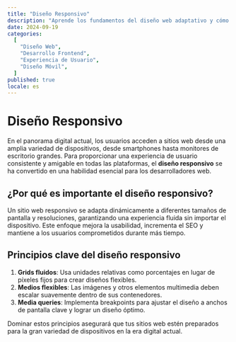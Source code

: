 ```yaml
---
title: "Diseño Responsivo"
description: "Aprende los fundamentos del diseño web adaptativo y cómo crear sitios que se ajusten perfectamente a cualquier pantalla. Desde grids fluidos hasta media queries, descubre las claves para ofrecer una experiencia de usuario consistente en dispositivos móviles, tablets y escritorios."
date: 2024-09-19
categories:
  [
    "Diseño Web",
    "Desarrollo Frontend",
    "Experiencia de Usuario",
    "Diseño Móvil",
  ]
published: true
locale: es
---
```


# Diseño Responsivo

En el panorama digital actual, los usuarios acceden a sitios web desde una amplia variedad de dispositivos, desde smartphones hasta monitores de escritorio grandes. Para proporcionar una experiencia de usuario consistente y amigable en todas las plataformas, el **diseño responsivo** se ha convertido en una habilidad esencial para los desarrolladores web.

## ¿Por qué es importante el diseño responsivo?

Un sitio web responsivo se adapta dinámicamente a diferentes tamaños de pantalla y resoluciones, garantizando una experiencia fluida sin importar el dispositivo. Este enfoque mejora la usabilidad, incrementa el SEO y mantiene a los usuarios comprometidos durante más tiempo.

## Principios clave del diseño responsivo

1. **Grids fluidos**: Usa unidades relativas como porcentajes en lugar de píxeles fijos para crear diseños flexibles.
2. **Medios flexibles**: Las imágenes y otros elementos multimedia deben escalar suavemente dentro de sus contenedores.
3. **Media queries**: Implementa breakpoints para ajustar el diseño a anchos de pantalla clave y lograr un diseño óptimo.

Dominar estos principios asegurará que tus sitios web estén preparados para la gran variedad de dispositivos en la era digital actual.

